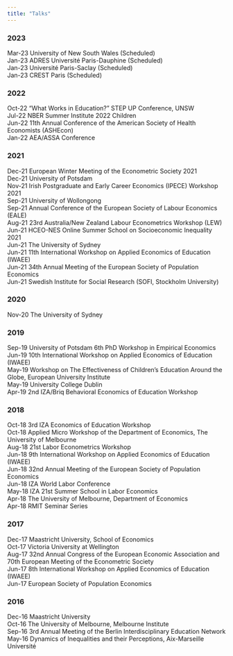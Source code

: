 ```yaml
---
title: "Talks"
---
```


### 2023

Mar-23  University of New South Wales (Scheduled) \
Jan-23  ADRES Université Paris-Dauphine (Scheduled) \
Jan-23  Université Paris-Saclay (Scheduled) \
Jan-23  CREST Paris (Scheduled) \

### 2022

Oct-22  "What Works in Education?" STEP UP Conference, UNSW \
Jul-22  NBER Summer Institute 2022 Children \
Jun-22  11th Annual Conference of the American Society of Health Economists (ASHEcon) \
Jan-22	AEA/ASSA Conference	\

### 2021

Dec-21  European Winter Meeting of the Econometric Society 2021 \
Dec-21  University of Potsdam  \
Nov-21  Irish Postgraduate and Early Career Economics (IPECE) Workshop 2021 \
Sep-21  University of Wollongong  \
Sep-21	Annual Conference of the European Society of Labour Economics (EALE) \
Aug-21	23rd Australia/New Zealand Labour Econometrics Workshop (LEW) \
Jun-21	HCEO-NES Online Summer School on Socioeconomic Inequality 2021	\
Jun-21	The University of Sydney	\
Jun-21	11th International Workshop on Applied Economics of Education (IWAEE)	\
Jun-21	34th Annual Meeting of the European Society of Population Economics	\
Jun-21	Swedish Institute for Social Research (SOFI, Stockholm University)	\

### 2020

Nov-20	The University of Sydney	\

### 2019

Sep-19	University of Potsdam 6th PhD Workshop in Empirical Economics	\
Jun-19	10th International Workshop on Applied Economics of Education (IWAEE)	\
May-19	Workshop on The Effectiveness of Children's Education Around the Globe, European University Institute	\
May-19	University College Dublin	\
Apr-19	2nd IZA/Briq Behavioral Economics of Education Workshop	\

### 2018

Oct-18	3rd IZA Economics of Education Workshop	\
Oct-18	Applied Micro Workshop of the Department of Economics, The University of Melbourne	\
Aug-18	21st Labor Econometrics Workshop	\
Jun-18	9th International Workshop on Applied Economics of Education (IWAEE)	\
Jun-18	32nd Annual Meeting of the European Society of Population Economics	\
Jun-18	IZA World Labor Conference	\
May-18	IZA 21st Summer School in Labor Economics	\
Apr-18	The University of Melbourne, Department of Economics	\
Apr-18	RMIT Seminar Series	\

### 2017

Dec-17	Maastricht University, School of Economics	\
Oct-17	Victoria University at Wellington	\
Aug-17	32nd Annual Congress of the European Economic Association and 70th European Meeting of the Econometric Society	\
Jun-17	8th International Workshop on Applied Economics of Education (IWAEE)	\
Jun-17	European Society of Population Economics	\

### 2016

Dec-16	Maastricht University	\
Oct-16	The University of Melbourne, Melbourne Institute	\
Sep-16	3rd Annual Meeting of the Berlin Interdisciplinary Education Network	\
May-16	Dynamics of Inequalities and their Perceptions, Aix-Marseille Université	\


<!--
Add separation here between body and footer
-->

